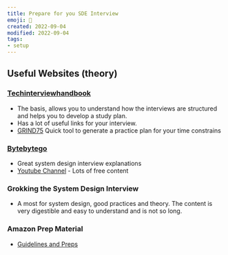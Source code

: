 ```yaml
---
title: Prepare for you SDE Interview
emoji: 🏁
created: 2022-09-04
modified: 2022-09-04
tags:
- setup
---
```


## Useful Websites (theory)

### [Techinterviewhandbook](https://www.techinterviewhandbook.org/software-engineering-interview-guide/)
- The basis, allows you to understand how the interviews are structured and helps you to develop a study plan.
- Has a lot of useful links for your interview.
- [GRIND75](https://www.techinterviewhandbook.org/grind75) Quick tool to generate a practice plan for your time constrains

### [Bytebytego](https://bytebytego.com)
- Great system design interview explanations
- [Youtube Channel](https://www.youtube.com/c/ByteByteGo) - Lots of free content

### Grokking the System Design Interview
- A most for system design, good practices and theory. The content is very digestible and easy to understand and is not so long.

### Amazon Prep Material
- [Guidelines and Preps](https://amazonsdeinterviewprep.splashthat.com)